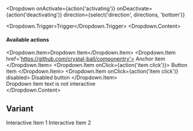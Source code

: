 

<Meta title='Components|Dropdown' component={Dropdown} />

<DocsTitle title="Dropdowns" experimental/>

<Dropdown
  onActivate={action('activating')}
  onDeactivate={action('deactivating')}
  direction={select('direction', directions, 'bottom')}
>
  <Dropdown.Trigger>Trigger</Dropdown.Trigger>
  <Dropdown.Content>
    <h4 className='dropdown-heading'>Available actions</h4>
    <Dropdown.Item>Dropdown Item</Dropdown.Item>
    <Dropdown.Item href='https://github.com/crystal-ball/componentry'>
      Anchor item
    </Dropdown.Item>
    <Dropdown.Item onClick={action('item click')}>
      Button item
    </Dropdown.Item>
    <Dropdown.Item onClick={action('item click')} disabled>
      Disabled button
    </Dropdown.Item>
    <div className='dropdown-divider' />
    <div className='dropdown-item-text'>Dropdown item text is not interactive</div>
  </Dropdown.Content>
</Dropdown>

## Variant

<Dropdown className='d-block w-50'>
  <Dropdown.Trigger
    as='input'
    type='text'
    variant='query-bar'
    placeholder='Enter search'
    className='w-100'
  />
  <Dropdown.Content>
    <Dropdown.Item>Interactive Item 1</Dropdown.Item>
    <Dropdown.Item>Interactive Item 2</Dropdown.Item>
  </Dropdown.Content>
</Dropdown>
